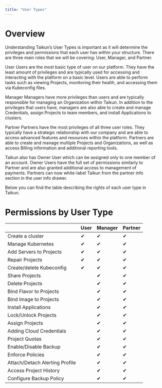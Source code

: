 ```yaml
---
title: "User Types"
---
```


# Overview

Understanding Taikun’s User Types is important as it will determine the privileges and permissions that each user has within your structure. There are three main roles that we will be covering: User, Manager, and Partner.

<Icon icon="user" iconType="solid" /> User
Users are the most basic type of user on our platform. They have the least amount of privileges and are typically used for accessing and interacting with the platform on a basic level. Users are able to perform tasks such as viewing Projects, monitoring their health, and accessing them via Kubeconfig files.

<Icon icon="user-tie" iconType="solid" /> Manager
Managers have more privileges than users and are typically responsible for managing an Organization within Taikun. In addition to the privileges that users have, managers are also able to create and manage Credentials, assign Projects to team members, and install Applications to clusters.

<Icon icon="handshake" iconType="solid" /> Partner
Partners have the most privileges of all three user roles. They typically have a strategic relationship with our company and are able to access advanced features and resources within the platform. Partners are able to create and manage multiple Projects and Organizations, as well as access Billing information and additional reporting tools.

<Tip>Taikun also has Owner User which can be assigned only to one member of an account. Owner Users have the full set of permissions similarly to Partner and are also granted additional access to management of payments.</Tip>
<Note>Partners can now white-label Taikun from the partner info section in the user info drawer.</Note>

Below you can find the table describing the rights of each user type in Taikun.

# Permissions by User Type

|                                | <Icon icon="user" iconType="solid" /> User | <Icon icon="user-tie" iconType="solid" /> Manager | <Icon icon="handshake" iconType="solid" /> Partner |
| ------------------------------ | ---- | ------- | ------- |
| Create a cluster               | ✔    | ✔       | ✔       |
| Manage Kubernetes              | ✔    | ✔       | ✔       |
| Add Servers to Projects        | ✔    | ✔       | ✔       |
| Repair Projects                | ✔    | ✔       | ✔       |
| Create/delete Kubeconfig       | ✔    | ✔       | ✔       |
| Share Projects                 |      | ✔       | ✔       |
| Delete Projects                |      | ✔       | ✔       |
| Bind Flavor to Projects        |      | ✔       | ✔       |
| Bind Image to Projects         |      | ✔       | ✔       |
| Install Applications           |      | ✔       | ✔       |
| Lock/Unlock Projects           |      | ✔       | ✔       |
| Assign Projects                |      | ✔       | ✔       |
| Adding Cloud Credentials       |      | ✔       | ✔       |
| Project Quotas                 |      | ✔       | ✔       |
| Enable/Disable Backup          |      | ✔       | ✔       |
| Enforce Policies               |      | ✔       | ✔       |
| Attach/Detach Alerting Profile |      | ✔       | ✔       |
| Access Project History         |      | ✔       | ✔       |
| Configure Backup Policy        |      | ✔       | ✔       |